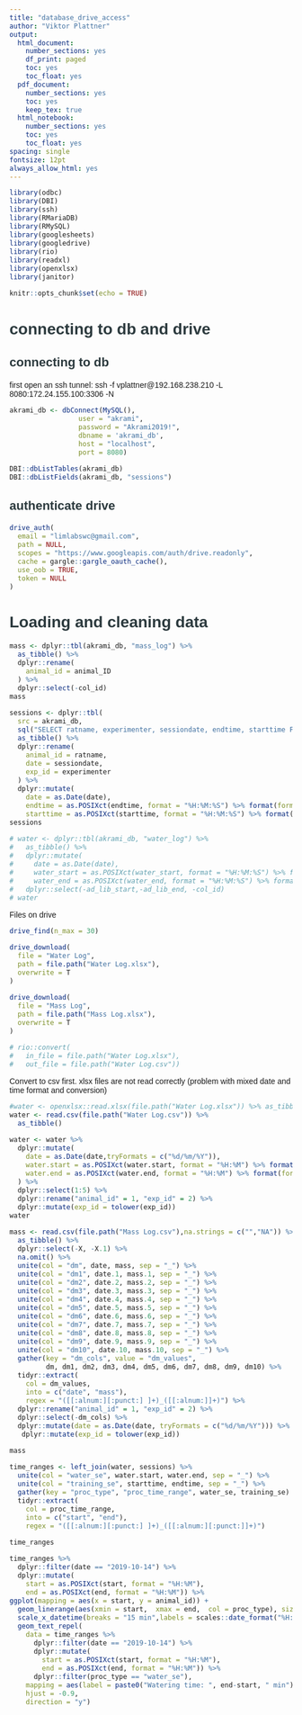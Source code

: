 ```yaml
---
title: "database_drive_access"
author: "Viktor Plattner"
output:
  html_document:
    number_sections: yes
    df_print: paged
    toc: yes
    toc_float: yes
  pdf_document:
    number_sections: yes
    toc: yes
    keep_tex: true
  html_notebook:
    number_sections: yes
    toc: yes
    toc_float: yes
spacing: single
fontsize: 12pt
always_allow_html: yes
---
```


<style type="text/css">

body{ /* Normal  */
      font-size: 14px;
      font-family: "Arial", Helvetica, sans-serif;
  }
td {  /* Table  */
  font-size: 12px;
}
h1.title {
  font-size: 38px;
  font-family: "Arial", Helvetica, sans-serif;
  color: #4d4e4f;
}
h1 { /* Header 1 */
  font-size: 28px;
  font-family: "Arial", Helvetica, sans-serif;
  color: #2c3a3e;
}
h2 { /* Header 2 */
  font-size: 22px;
  font-family: "Arial", Helvetica, sans-serif;
  color: #2c3a3e;
}
h3 { /* Header 3 */
  font-size: 18px;
  font-family: "Arial", Helvetica, sans-serif;
  color: #2c3a3e;
}
code.r{ /* Code block */
    font-size: 12px;
}
pre { /* Code block - determines code spacing between lines */
    font-size: 14px;
}
</style>


```r
library(odbc)
library(DBI)
library(ssh)
library(RMariaDB)
library(RMySQL)
library(googlesheets)
library(googledrive)
library(rio)
library(readxl)
library(openxlsx)
library(janitor)

knitr::opts_chunk$set(echo = TRUE)
```

# connecting to db and drive

## connecting to db
first open an ssh tunnel: ssh -f vplattner@192.168.238.210 -L 8080:172.24.155.100:3306 -N


```r

akrami_db <- dbConnect(MySQL(), 
                 user = "akrami", 
                 password = "Akrami2019!",
                 dbname = 'akrami_db',
                 host = "localhost",
                 port = 8080)

DBI::dbListTables(akrami_db)
DBI::dbListFields(akrami_db, "sessions")

```

## authenticate drive  

```r
drive_auth(
  email = "limlabswc@gmail.com",
  path = NULL,
  scopes = "https://www.googleapis.com/auth/drive.readonly",
  cache = gargle::gargle_oauth_cache(),
  use_oob = TRUE,
  token = NULL
)
```


# Loading and cleaning data



```r
mass <- dplyr::tbl(akrami_db, "mass_log") %>%
  as_tibble() %>% 
  dplyr::rename(
    animal_id = animal_ID
  ) %>% 
  dplyr::select(-col_id)
mass
```




```r
sessions <- dplyr::tbl(
  src = akrami_db,
  sql("SELECT ratname, experimenter, sessiondate, endtime, starttime FROM sessions")) %>% 
  as_tibble() %>% 
  dplyr::rename(
    animal_id = ratname,
    date = sessiondate,
    exp_id = experimenter
  ) %>% 
  dplyr::mutate(
    date = as.Date(date),
    endtime = as.POSIXct(endtime, format = "%H:%M:%S") %>% format(format = "%H:%M"),
    starttime = as.POSIXct(starttime, format = "%H:%M:%S") %>% format(format = "%H:%M"))
sessions
```




```r
# water <- dplyr::tbl(akrami_db, "water_log") %>%
#   as_tibble() %>% 
#   dplyr::mutate(
#     date = as.Date(date),
#     water_start = as.POSIXct(water_start, format = "%H:%M:%S") %>% format(format = "%H:%M:%S"),
#     water_end = as.POSIXct(water_end, format = "%H:%M:%S") %>% format(format = "%H:%M:%S")) %>% 
#   dplyr::select(-ad_lib_start,-ad_lib_end, -col_id)
# water
```


Files on drive

```r
drive_find(n_max = 30)
```

```r
drive_download(
  file = "Water Log",
  path = file.path("Water Log.xlsx"),
  overwrite = T
)

drive_download(
  file = "Mass Log",
  path = file.path("Mass Log.xlsx"),
  overwrite = T
)

# rio::convert(
#   in_file = file.path("Water Log.xlsx"),
#   out_file = file.path("Water Log.csv"))

```


Convert to csv first. xlsx files are not read correctly (problem with mixed date and time format and conversion)

```r
#water <- openxlsx::read.xlsx(file.path("Water Log.xlsx")) %>% as_tibble()
water <- read.csv(file.path("Water Log.csv")) %>% 
  as_tibble()

water <- water %>% 
  dplyr::mutate(
    date = as.Date(date,tryFormats = c("%d/%m/%Y")),
    water.start = as.POSIXct(water.start, format = "%H:%M") %>% format(format = "%H:%M"),
    water.end = as.POSIXct(water.end, format = "%H:%M") %>% format(format = "%H:%M")
  ) %>% 
  dplyr::select(1:5) %>% 
  dplyr::rename("animal_id" = 1, "exp_id" = 2) %>% 
  dplyr::mutate(exp_id = tolower(exp_id))
water
```


```r
mass <- read.csv(file.path("Mass Log.csv"),na.strings = c("","NA")) %>% 
  as_tibble() %>% 
  dplyr::select(-X, -X.1) %>% 
  na.omit() %>% 
  unite(col = "dm", date, mass, sep = "_") %>% 
  unite(col = "dm1", date.1, mass.1, sep = "_") %>% 
  unite(col = "dm2", date.2, mass.2, sep = "_") %>% 
  unite(col = "dm3", date.3, mass.3, sep = "_") %>% 
  unite(col = "dm4", date.4, mass.4, sep = "_") %>% 
  unite(col = "dm5", date.5, mass.5, sep = "_") %>% 
  unite(col = "dm6", date.6, mass.6, sep = "_") %>% 
  unite(col = "dm7", date.7, mass.7, sep = "_") %>% 
  unite(col = "dm8", date.8, mass.8, sep = "_") %>% 
  unite(col = "dm9", date.9, mass.9, sep = "_") %>% 
  unite(col = "dm10", date.10, mass.10, sep = "_") %>% 
  gather(key = "dm_cols", value = "dm_values",
         dm, dm1, dm2, dm3, dm4, dm5, dm6, dm7, dm8, dm9, dm10) %>% 
  tidyr::extract(
    col = dm_values, 
    into = c("date", "mass"), 
    regex = "([[:alnum:][:punct:] ]+)_([[:alnum:]]+)") %>% 
  dplyr::rename("animal_id" = 1, "exp_id" = 2) %>% 
  dplyr::select(-dm_cols) %>% 
  dplyr::mutate(date = as.Date(date, tryFormats = c("%d/%m/%Y"))) %>% 
   dplyr::mutate(exp_id = tolower(exp_id))

mass
```


```r
time_ranges <- left_join(water, sessions) %>% 
  unite(col = "water_se", water.start, water.end, sep = "_") %>% 
  unite(col = "training_se", starttime, endtime, sep = "_") %>% 
  gather(key = "proc_type", "proc_time_range", water_se, training_se) %>%  
  tidyr::extract(
    col = proc_time_range, 
    into = c("start", "end"),
    regex = "([[:alnum:][:punct:] ]+)_([[:alnum:][:punct:]]+)")

time_ranges
```



```r
time_ranges %>% 
  dplyr::filter(date == "2019-10-14") %>%
  dplyr::mutate(
    start = as.POSIXct(start, format = "%H:%M"),
    end = as.POSIXct(end, format = "%H:%M")) %>% 
ggplot(mapping = aes(x = start, y = animal_id)) +
  geom_linerange(aes(xmin = start,  xmax = end,  col = proc_type), size = 2) +
  scale_x_datetime(breaks = "15 min",labels = scales::date_format("%H:%M")) +
  geom_text_repel(
    data = time_ranges %>% 
      dplyr::filter(date == "2019-10-14") %>%
      dplyr::mutate(
        start = as.POSIXct(start, format = "%H:%M"),
        end = as.POSIXct(end, format = "%H:%M")) %>% 
      dplyr::filter(proc_type == "water_se"),  
    mapping = aes(label = paste0("Watering time: ", end-start, " min")),  
    hjust = -0.9,
    direction = "y")


```

